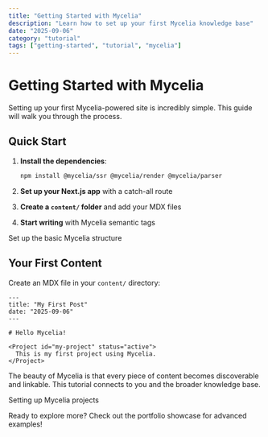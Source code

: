 ```yaml
---
title: "Getting Started with Mycelia"
description: "Learn how to set up your first Mycelia knowledge base"
date: "2025-09-06"
category: "tutorial"
tags: ["getting-started", "tutorial", "mycelia"]
---
```


# Getting Started with Mycelia

<Essay id="getting-started-guide" title="Getting Started Guide">
Setting up your first Mycelia-powered site is incredibly simple. This guide will walk you through the process.
</Essay>

## Quick Start

1. **Install the dependencies**:
   ```bash
   npm install @mycelia/ssr @mycelia/render @mycelia/parser
   ```

2. **Set up your Next.js app** with a catch-all route
3. **Create a `content/` folder** and add your MDX files
4. **Start writing** with Mycelia semantic tags

<Task id="setup-task" status="completed">
  Set up the basic Mycelia structure
</Task>

## Your First Content

Create an MDX file in your `content/` directory:

```mdx
---
title: "My First Post"
date: "2025-09-06"
---

# Hello Mycelia!

<Project id="my-project" status="active">
  This is my first project using Mycelia.
</Project>
```

The beauty of Mycelia is that every piece of content becomes discoverable and linkable. This tutorial connects to <Person id="demo-user">you</Person> and the broader <Collection id="main-content">knowledge base</Collection>.

<Skill id="mycelia-setup" level="beginner">
  Setting up Mycelia projects
</Skill>

Ready to explore more? Check out the <Essay id="portfolio-showcase">portfolio showcase</Essay> for advanced examples!